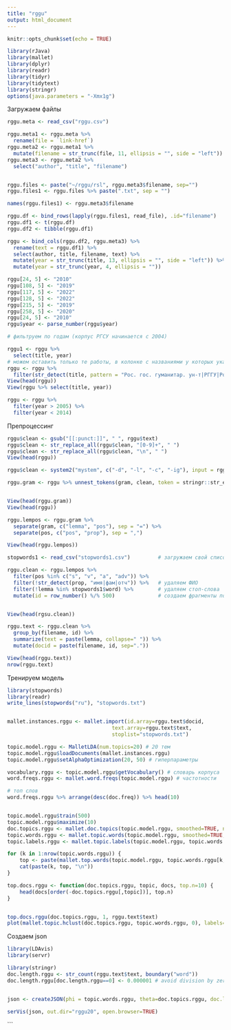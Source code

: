---
title: "rggu"
output: html_document
---

```{r setup, include=FALSE}
knitr::opts_chunk$set(echo = TRUE)
```

```{r}
library(rJava)
library(mallet)
library(dplyr)
library(readr)
library(tidyr)
library(tidytext)
library(stringr)
options(java.parameters = "-Xmx1g")
```

Загружаем файлы

```{r}
rggu.meta <- read_csv("rggu.csv")

rggu.meta1 <- rggu.meta %>%
  rename(file = `link-href`)
rggu.meta2 <- rggu.meta1 %>% 
  mutate(filename = str_trunc(file, 11, ellipsis = "", side = "left"))
rggu.meta3 <- rggu.meta2 %>%
  select("author", "title", "filename")


rggu.files <- paste("~/rggu/rsl", rggu.meta3$filename, sep="")
rggu.files1 <- rggu.files %>% paste(".txt", sep = "")

names(rggu.files1) <- rggu.meta3$filename

rggu.df <- bind_rows(lapply(rggu.files1, read_file), .id="filename")
rggu.df1 <- t(rggu.df)
rggu.df2 <- tibble(rggu.df1)

rggu <- bind_cols(rggu.df2, rggu.meta3) %>%
  rename(text = rggu.df1) %>%
  select(author, title, filename, text) %>%
  mutate(year = str_trunc(title, 13, ellipsis = "", side = "left")) %>%
  mutate(year = str_trunc(year, 4, ellipsis = ""))

rggu[24, 5] <- "2010"
rggu[108, 5] <- "2019"
rggu[117, 5] <- "2022"
rggu[128, 5] <- "2022"
rggu[215, 5] <- "2019"
rggu[258, 5] <- "2020"
rggu[24, 5] <- "2010"
rggu$year <- parse_number(rggu$year)

# фильтруем по годам (корпус РГСУ начинается с 2004) 

rggu1 <- rggu %>% 
  select(title, year)
# можем оставить только те работы, в колонке с названиями у которых указано имя нужного университета
rggu <- rggu %>%
  filter(str_detect(title, pattern = "Рос. гос. гуманитар. ун-т|РГГУ|Российский государственный гуманитарный"))
View(head(rggu))
View(rggu %>% select(title, year))

rggu <- rggu %>%
  filter(year > 2005) %>%
  filter(year < 2014)
```

Препроцессинг

```{r}
rggu$clean <- gsub("[[:punct:]]", " ", rggu$text)
rggu$clean <- str_replace_all(rggu$clean, "[0-9]+", " ")
rggu$clean <- str_replace_all(rggu$clean, "\n", " ")
View(head(rggu))

rggu$clean <- system2("mystem", c("-d", "-l", "-c", "-ig"), input = rggu$clean, stdout = TRUE)

rggu.gram <- rggu %>% unnest_tokens(gram, clean, token = stringr::str_extract_all, pattern="\\w+=[A-Z]+,*(имя|фам|отч)*")


View(head(rggu.gram))
View(head(rggu))

rggu.lempos <- rggu.gram %>%
  separate(gram, c("lemma", "pos"), sep = "=") %>%
  separate(pos, c("pos", "prop"), sep = ",")

View(head(rggu.lempos))

stopwords1 <- read_csv("stopwords1.csv")         # загружаем свой список стоп-слов

rggu.clean <- rggu.lempos %>% 
  filter(pos %in% c("s", "v", "a", "adv")) %>%
  filter(!str_detect(prop, "имя|фам|отч")) %>%   # удаляем ФИО
  filter(!lemma %in% stopwords1$word) %>%        # удаляем стоп-слова
  mutate(id = row_number() %/% 500)              # создаем фрагменты по 500 слов


View(head(rgsu.clean))

rggu.text <- rggu.clean %>%
  group_by(filename, id) %>%
  summarize(text = paste(lemma, collapse=" ")) %>%
  mutate(docid = paste(filename, id, sep="."))

View(head(rggu.text))
nrow(rggu.text)

```

Тренируем модель

```{r}
library(stopwords)
library(readr)
write_lines(stopwords("ru"), "stopwords.txt")


mallet.instances.rggu <- mallet.import(id.array=rggu.text$docid,
                                  text.array=rggu.text$text,
                                  stoplist="stopwords.txt")

topic.model.rggu <- MalletLDA(num.topics=20) # 20 тем
topic.model.rggu$loadDocuments(mallet.instances.rggu) 
topic.model.rggu$setAlphaOptimization(20, 50) # гиперпараметры

vocabulary.rggu <- topic.model.rggu$getVocabulary() # словарь корпуса
word.freqs.rggu <- mallet.word.freqs(topic.model.rggu) # частотности

# топ слов
word.freqs.rggu %>% arrange(desc(doc.freq)) %>% head(10)


topic.model.rggu$train(500)
topic.model.rggu$maximize(10)
doc.topics.rggu <- mallet.doc.topics(topic.model.rggu, smoothed=TRUE, normalized=TRUE)
topic.words.rggu <- mallet.topic.words(topic.model.rggu, smoothed=TRUE, normalized=TRUE)
topic.labels.rggu <- mallet.topic.labels(topic.model.rggu, topic.words.rggu, 5)

for (k in 1:nrow(topic.words.rggu)) {
    top <- paste(mallet.top.words(topic.model.rggu, topic.words.rggu[k,], 30)$words,collapse=" ")
    cat(paste(k, top, "\n"))
}

top.docs.rggu <- function(doc.topics.rggu, topic, docs, top.n=10) {
    head(docs[order(-doc.topics.rggu[,topic])], top.n)
}


top.docs.rggu(doc.topics.rggu, 1, rggu.text$text)
plot(mallet.topic.hclust(doc.topics.rggu, topic.words.rggu, 0), labels=topic.labels.rggu)
```

Создаем json

```{r}
library(LDAvis)
library(servr)

library(stringr)
doc.length.rggu <- str_count(rggu.text$text, boundary("word"))
doc.length.rggu[doc.length.rggu==0] <- 0.000001 # avoid division by zero


json <- createJSON(phi = topic.words.rggu, theta=doc.topics.rggu, doc.length=doc.length.rggu, vocab=vocabulary.rggu, term.frequency=word.freqs.rggu$term.freq)

serVis(json, out.dir="rggu20", open.browser=TRUE)
```
```
